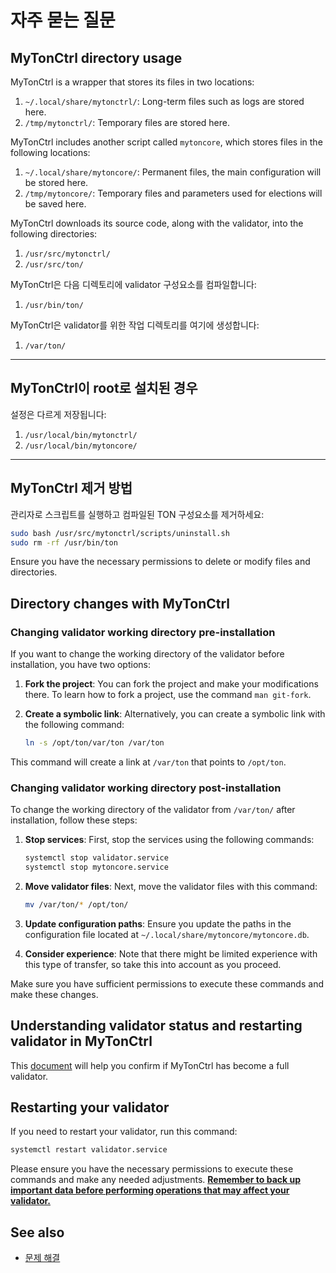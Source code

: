 
# 자주 묻는 질문

## MyTonCtrl directory usage

MyTonCtrl is a wrapper that stores its files in two locations:

1. `~/.local/share/mytonctrl/`: Long-term files such as logs are stored here.
2. `/tmp/mytonctrl/`: Temporary files are stored here.

MyTonCtrl includes another script called `mytoncore`, which stores files in the following locations:

1. `~/.local/share/mytoncore/`: Permanent files, the main configuration will be stored here.
2. `/tmp/mytoncore/`: Temporary files and parameters used for elections will be saved here.

MyTonCtrl downloads its source code, along with the validator, into the following directories:

1. `/usr/src/mytonctrl/`
2. `/usr/src/ton/`

MyTonCtrl은 다음 디렉토리에 validator 구성요소를 컴파일합니다:

1. `/usr/bin/ton/`

MyTonCtrl은 validator를 위한 작업 디렉토리를 여기에 생성합니다:

1. `/var/ton/`

---

## MyTonCtrl이 root로 설치된 경우

설정은 다르게 저장됩니다:

1. `/usr/local/bin/mytonctrl/`
2. `/usr/local/bin/mytoncore/`

---

## MyTonCtrl 제거 방법

관리자로 스크립트를 실행하고 컴파일된 TON 구성요소를 제거하세요:

```bash
sudo bash /usr/src/mytonctrl/scripts/uninstall.sh
sudo rm -rf /usr/bin/ton
```

Ensure you have the necessary permissions to delete or modify files and directories.

## Directory changes with MyTonCtrl

### Changing validator working directory pre-installation

If you want to change the working directory of the validator before installation, you have two options:

1. **Fork the project**: You can fork the project and make your modifications there. To learn how to fork a project, use the command `man git-fork`.

2. **Create a symbolic link**: Alternatively, you can create a symbolic link with the following command:

   ```bash
   ln -s /opt/ton/var/ton /var/ton
   ```

This command will create a link at `/var/ton` that points to `/opt/ton`.

### Changing validator working directory post-installation

To change the working directory of the validator from `/var/ton/` after installation, follow these steps:

1. **Stop services**: First, stop the services using the following commands:

   ```bash
   systemctl stop validator.service
   systemctl stop mytoncore.service
   ```

2. **Move validator files**: Next, move the validator files with this command:

   ```bash
   mv /var/ton/* /opt/ton/
   ```

3. **Update configuration paths**: Ensure you update the paths in the configuration file located at `~/.local/share/mytoncore/mytoncore.db`.

4. **Consider experience**: Note that there might be limited experience with this type of transfer, so take this into account as you proceed.

Make sure you have sufficient permissions to execute these commands and make these changes.

## Understanding validator status and restarting validator in MyTonCtrl

This [document](/v3/guidelines/nodes/running-nodes/validator-node) will help you confirm if MyTonCtrl has become a full validator.

## Restarting your validator

If you need to restart your validator, run this command:

```bash
systemctl restart validator.service
```

Please ensure you have the necessary permissions to execute these commands and make any needed adjustments. <u>**Remember to back up important data before performing operations that may affect your validator.**</u>

## See also

- [문제 해결](/v3/guidelines/nodes/nodes-troubleshooting)

<Feedback />
